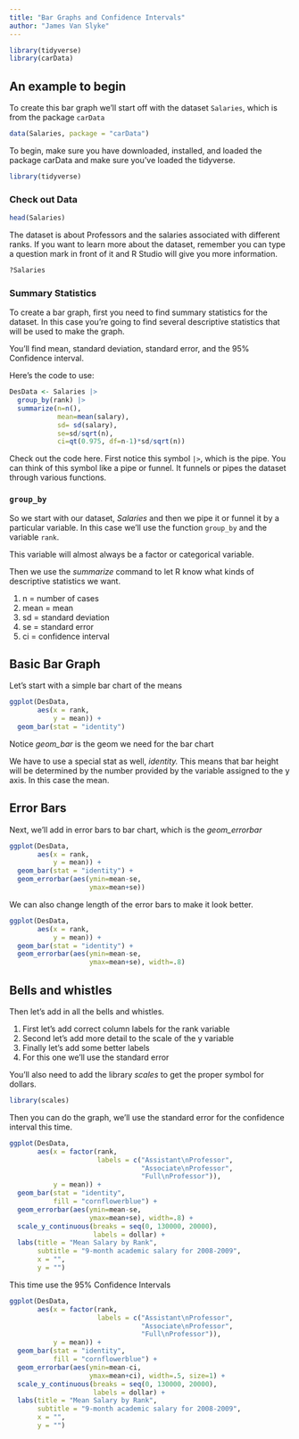 ```yaml
---
title: "Bar Graphs and Confidence Intervals"
author: "James Van Slyke"
---
```


```r
library(tidyverse)
library(carData)
```

## An example to begin

To create this bar graph we'll start off with the dataset `Salaries`, which is from the package `carData`

```r
data(Salaries, package = "carData")
```

To begin, make sure you have downloaded, installed, and loaded the package carData and make sure you've loaded the tidyverse.

```r
library(tidyverse)
```

### Check out Data

```r
head(Salaries)
```

The dataset is about Professors and the salaries associated with different ranks. If you want to learn more about the dataset, remember you can type a question mark in front of it and R Studio will give you more information.

```r
?Salaries
```

### Summary Statistics

To create a bar graph, first you need to find summary statistics for the dataset. In this case you're going to find several descriptive statistics that will be used to make the graph.

You'll find mean, standard deviation, standard error, and the 95% Confidence interval.

Here's the code to use:

```r
DesData <- Salaries |> 
  group_by(rank) |> 
  summarize(n=n(),
            mean=mean(salary),
            sd= sd(salary),
            se=sd/sqrt(n),
            ci=qt(0.975, df=n-1)*sd/sqrt(n))
```

Check out the code here. First notice this symbol `|>`, which is the pipe. You can think of this symbol like a pipe or funnel. It funnels or pipes the dataset through various functions.

### `group_by`

So we start with our dataset, *Salaries* and then we pipe it or funnel it by a particular variable. In this case we'll use the function `group_by` and the variable `rank`.

This variable will almost always be a factor or categorical variable.

Then we use the *summarize* command to let R know what kinds of descriptive statistics we want.

1.  n = number of cases
2.  mean = mean
3.  sd = standard deviation
4.  se = standard error
5.  ci = confidence interval

## Basic Bar Graph

Let's start with a simple bar chart of the means

```r
ggplot(DesData, 
       aes(x = rank, 
           y = mean)) +
  geom_bar(stat = "identity")
```

Notice *geom_bar* is the geom we need for the bar chart

We have to use a special stat as well, *identity.* This means that bar height will be determined by the number provided by the variable assigned to the y axis. In this case the mean.

## Error Bars

Next, we'll add in error bars to bar chart, which is the *geom_errorbar*

```r
ggplot(DesData, 
       aes(x = rank, 
           y = mean)) +
  geom_bar(stat = "identity") +
  geom_errorbar(aes(ymin=mean-se,
                    ymax=mean+se))
```

We can also change length of the error bars to make it look better.

```r
ggplot(DesData, 
       aes(x = rank, 
           y = mean)) +
  geom_bar(stat = "identity") +
  geom_errorbar(aes(ymin=mean-se,
                    ymax=mean+se), width=.8)
```

## Bells and whistles

Then let's add in all the bells and whistles.

1.  First let's add correct column labels for the rank variable
2.  Second let's add more detail to the scale of the y variable
3.  Finally let's add some better labels
4.  For this one we'll use the standard error

You'll also need to add the library *scales* to get the proper symbol for dollars.

```r
library(scales)
```

Then you can do the graph, we'll use the standard error for the confidence interval this time.

```r
ggplot(DesData, 
       aes(x = factor(rank,
                      labels = c("Assistant\nProfessor",
                                 "Associate\nProfessor",
                                 "Full\nProfessor")), 
           y = mean)) +
  geom_bar(stat = "identity", 
           fill = "cornflowerblue") +
  geom_errorbar(aes(ymin=mean-se,
                    ymax=mean+se), width=.8) +
  scale_y_continuous(breaks = seq(0, 130000, 20000), 
                     labels = dollar) +
  labs(title = "Mean Salary by Rank", 
       subtitle = "9-month academic salary for 2008-2009",
       x = "",
       y = "")
```

This time use the 95% Confidence Intervals

```r
ggplot(DesData, 
       aes(x = factor(rank,
                      labels = c("Assistant\nProfessor",
                                 "Associate\nProfessor",
                                 "Full\nProfessor")), 
           y = mean)) +
  geom_bar(stat = "identity", 
           fill = "cornflowerblue") +
  geom_errorbar(aes(ymin=mean-ci,
                    ymax=mean+ci), width=.5, size=1) +
  scale_y_continuous(breaks = seq(0, 130000, 20000), 
                     labels = dollar) +
  labs(title = "Mean Salary by Rank", 
       subtitle = "9-month academic salary for 2008-2009",
       x = "",
       y = "")
```
